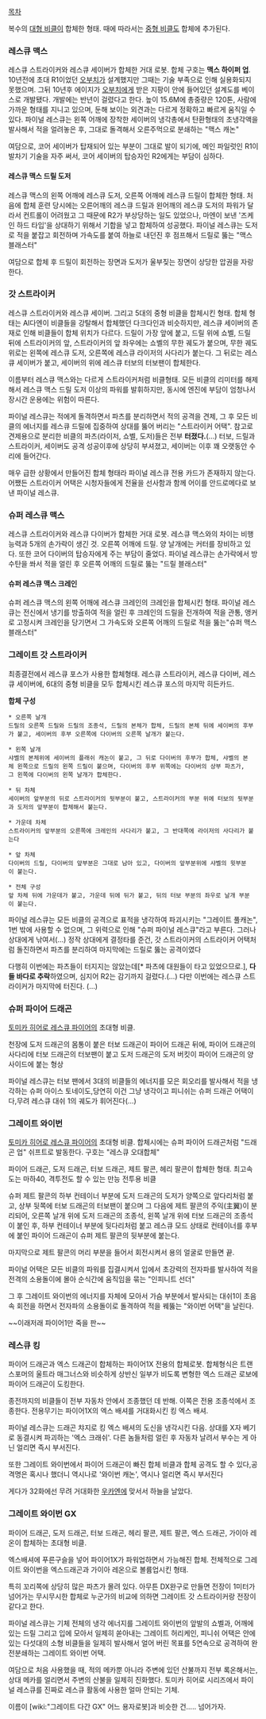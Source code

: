 [[목차]]

복수의 [[토미카 히어로 시리즈/레스큐 비클/대형 비클|대형 비클]]이 합체한 형태. 때에 따라서는 [[토미카 히어로 시리즈/레스큐 비클/중형 비클|중형 비클]]도 합체에 추가된다.

=== 레스큐 맥스 ===
레스큐 스트라이커와 레스큐 세이버가 합체한 거대 로봇. 합체 구호는 '''맥스 하이퍼 업'''. 10년전에 초대 R1이었던 [[오부치]]가 설계했지만 그때는 기술 부족으로 인해 실용화되지 못했으며. 그뒤 10년후 에이지가 [[오부치]]에게 받은 지팡이 안에 들어있던 설계도를 베이스로 개발됐다. 개발에는 반년이 걸렸다고 한다. 높이 15.6M에 총중량은 120톤, 사람에 가까운 형태를 지니고 있으며, 둔해 보이는 외견과는 다르게 정확하고 빠르게 움직일 수 있다. 파이널 레스큐는 왼쪽 어깨에 장착한 세이버의 냉각총에서 탄환형태의 초냉각액을 발사해서 적을 얼려놓은 후, 그대로 돌격해서 오른주먹으로 분쇄하는 "맥스 캐논"

여담으로, 코어 세이버가 탑재되어 있는 부분이 그대로 발이 되기에, 메인 파일럿인 R1이 발차기 기술을 자주 써서, 코어 세이버의 탑승자인 R2에게는 부담이 심하다.

==== 레스큐 맥스 드릴 도저 ====
레스큐 맥스의 왼쪽 어깨에 레스큐 도저, 오른쪽 어깨에 레스큐 드릴이 합체한 형태. 처음에 합체 훈련 당시에는 오른어깨의 레스큐 드릴과 왼어깨의 레스큐 도저의 파워가 달라서 컨트롤이 어려웠고 그 때문에 R2가 부상당하는 일도 있었으나, 마엔이 보낸 '즈케인 하드 타입'을 상대하기 위해서 기합을 넣고 합체하여 성공했다. 파이널 레스큐는 도저로 적을 붙잡고 회전하며 가속도를 붙여 하늘로 내던진 후 점프해서 드릴로 뚫는 "맥스 블래스터"

여담으로 합체 후 드릴이 회전하는 장면과 도저가 울부짖는 장면이 상당한 압권을 자랑한다.
=== 갓 스트라이커 ===
레스큐 스트라이커와 레스큐 세이버. 그리고 5대의 중형 비클을 합체시킨 형태. 합체 형태는 AI다엔이 비클들을 강탈해서 합체했던 다크다인과 비슷하지만, 레스큐 세이버의 존재로 인해 비클들이 합체 위치가 다르다. 드릴이 가장 앞에 붙고, 드릴 위에 쇼벨, 드릴 뒤에 스트라이커의 앞, 스트라이커의 앞 좌우에는 쇼벨의 무한 궤도가 붙으며, 무한 궤도 위로는 왼쪽에 레스큐 도저, 오른쪽에 레스큐 라이저의 사다리가 붙는다. 그 뒤로는 레스큐 세이버가 붙고, 세이버의 위에 레스큐 터보의 터보팬이 합체한다.

이름부터 레스큐 맥스와는 다르게 스트라이커처럼 비클형태. 모든 비클의 리미터를 해제해서 레스큐 맥스 드릴 도저 이상의 파워를 발휘하지만, 동시에 엔진에 부담이 엄청나서 장시간 운용에는 위험이 따른다. 

파이널 레스큐는 적에게 돌격하면서 파츠를 분리하면서 적의 공격을 견제, 그 후 모든 비클의 에너지를 레스큐 드릴에 집중하여 상대를 뚫어 버리는 "스트라이커 어택". 참고로 견제용으로 분리한 비클의 파츠(라이저, 쇼벨, 도저)들은 전부 '''터졌다.'''(…) 터보, 드릴과 스트라이커, 세이버도 공격 성공이후에 상당히 부셔졌고, 세이버는 이후 꽤 오랫동안 수리에 들어간다.

매우 급한 상황에서 만들어진 합체 형태라 파이널 레스큐 전용 카드가 존재하지 않는다. 어쨌든 스트라이커 어택은 시청자들에게 전율을 선사함과 함께 어이를 안드로메다로 보낸 파이널 레스큐.

=== 슈퍼 레스큐 맥스 ===
레스큐 스트라이커와 레스큐 다이버가 합체한 거대 로봇. 레스큐 맥스와의 차이는 비행능력과 5개의 손가락이 생긴 것. 오른쪽 어깨에 드릴. 양 날개에는 커터를 장비하고 있다. 또한 코어 다이버의 탑승자에게 주는 부담이 줄었다. 파이널 레스큐는 손가락에서 방수탄을 쏴서 적을 얼린 후 오른쪽 어깨의 드릴로 뚫는 "드릴 블래스터"

==== 슈퍼 레스큐 맥스 크레인 ====
슈퍼 레스큐 맥스의 왼쪽 어깨에 레스큐 크레인의 크레인을 합체시킨 형태. 파이널 레스큐는 전신에서 냉기를 방출하여 적을 얼린 후 크레인의 드릴을 전개하여 적을 관통, 앵커로 고정시켜 크레인을 당기면서 그 가속도와 오른쪽 어깨의 드릴로 적을 뚫는"슈퍼 맥스 블래스터"

=== 그레이트 갓 스트라이커 ===
최종결전에서 레스큐 포스가 사용한 합체형태. 레스큐 스트라이커, 레스큐 다이버, 레스큐 세이버에, 6대의 중형 비클을 모두 합체시킨 레스큐 포스의 마지막 히든카드.

'''합체 구성'''
 * 오른쪽 날개
 드릴의 오른쪽 드릴와 드릴의 조종석, 드릴의 본체가 합체, 드릴의 본체 뒤에 세이버의 후부가 붙고, 세이버의 후부 오른쪽에 다이버의 오른쪽 날개가 붙는다. 

 * 왼쪽 날개
 샤벨의 본체위에 세이버의 플래쉬 캐논이 붙고, 그 뒤로 다이버의 후부가 합체, 샤벨의 본체 왼쪽으로 드릴의 왼쪽 드릴이 붙으며, 다이버의 후부 위쪽에는 다이버의 상부 파츠가,그 왼쪽에 다이버의 왼쪽 날개가 합체한다. 

 * 뒤 차체
 세이버의 앞부분의 뒤로 스트라이커의 뒷부분이 붙고, 스트라이커의 부분 위에 터보의 뒷부분과 도저의 앞부분이 합체해서 붙는다.

 * 가운데 차체
 스트라이커의 앞부분의 오른쪽에 크레인의 사다리가 붙고, 그 반대쪽에 라이저의 사다리가 붙는다

 * 앞 차체 
 다이버의 드릴, 다이버의 앞부분은 그대로 남아 있고, 다이버의 앞부분위에 샤벨의 윗부분이 붙는다.

 * 전체 구성
 앞 차체 뒤에 가운데가 붙고, 가운데 뒤에 뒤가 붙고, 뒤의 터보 부분의 좌우로 날개 부분이 붙는다.

파이널 레스큐는 모든 비클의 공격으로 표적을 냉각하여 파괴시키는 "그레이트 풀캐논", 1번 밖에 사용할 수 없으며, 그 위력으로 인해 "슈퍼 파이널 레스큐"라고 부른다. 그러나 상대에게 낚여서(…) 정작 상대에게 결정타를 준건, 갓 스트라이커의 스트라이커 어택처럼 돌진하면서 파츠를 분리하여 마지막에는 드릴로 뚫는 공격이였다

다행히 이번에는 파츠들이 터지지는 않았는데[* 파츠에 대원들이 타고 있었으므로.], '''다들 바다로 추락'''하였으며, 심지어 R2는 감기까지 걸렸다.(…) 다만 이번에는 레스큐 스트라이커가 마지막에 터진다. (…)

=== 슈퍼 파이어 드래곤 ===
[[토미카 히어로 레스큐 파이어]]의 초대형 비클.

천장에 도저 드래곤의 몸통이 붙은 터보 드래곤이 파이어 드래곤 뒤에, 파이어 드래곤의 사다리에 터보 드래곤의 터보팬이 붙고 도저 드래곤의 도저 버킷이 파이어 드래곤의 양 사이드에 붙는 형상

파이널 레스큐는 터보 팬에서 3대의 비클들의 에너지를 모은 회오리를 발사해서 적을 냉각하는 슈퍼 아이스 토네이도,당연히 이건 그냥 냉각이고 피니쉬는 슈퍼 드래곤 어택이다,무려 레스큐 대쉬 1의 궤도가 휘어진다(…)

=== 그레이트 와이번 ===
[[토미카 히어로 레스큐 파이어]]의 초대형 비클. 합체시에는 슈퍼 파이어 드래곤처럼 "드래곤 업" 쉬프트로 발동한다. 구호는 "레스큐 오대합체"

파이어 드래곤, 도저 드래곤, 터보 드래곤, 제트 팔콘, 헤리 팔콘이 합체한 형태. 최고속도는 마하40, 격투전도 할 수 있는 만능 전투용 비클

슈퍼 제트 팔콘의 하부 컨테이너 부분에 도저 드래곤의 도저가 양쪽으로 앞다리처럼 붙고, 상부 뒷쪽에 터보 드래곤의 터보팬이 붙으며 그 다음에 제트 팔콘의 주익(主翼)이 분리되어, 오른쪽 날개 위에 도저 드래곤의 조종석, 왼쪽 날개 위에 터보 드래곤의 조종석이 붙인 후, 하부 컨테이너 부분에 뒷다리처럼 붙고 레스큐 모드 상태로 컨테이너를 후부에 붙인 파이어 드래곤이 슈퍼 제트 팔콘의 뒷부분에 붙는다.

마지막으로 제트 팔콘의 머리 부분을 들어서 회전시켜서 용의 얼굴로 만들면 끝.

파이널 어택은 모든 비클의 파워를 집결시켜서 입에서 초강력의 전자파를 발사하여 적을 전격의 소용돌이에 몰아 순식간에 움직임을 묶는 "인피니트 선더"

그 후 그레이트 와이번의 에너지를 자체에 모아서 가슴 부분에서 발사되는 대쉬1이 초음속 회전을 하면서 전자파의 소용돌이로 돌격하여 적을 꿰뚫는 "와이번 어택"을 날린다. 

~~이래저래 파이어1만 죽을 판~~

=== 레스큐 킹 ===
파이어 드래곤과 엑스 드래곤이 합체하는 파이어1X 전용의 합체로봇. 합체형식은 트랜스포머의 울트라 매그너스와 비슷하게 상반신 일부가 비도록 변형한 엑스 드래곤 로보에 파이어 드래곤이 도킹한다.

종전까지의 비클들이 전부 자동차 안에서 조종했던 데 반해. 이쪽은 전용 조종석에서 조종한다. 전용무기는 파이어1X의 엑스 배셔를 거대화시킨 킹 엑스 배셔.

파이널 레스큐는 드래곤 챠지로 킹 엑스 배셔의 도신을 냉각시킨 다음. 상대를 X자 베기로 동결시켜 파괴하는 '엑스 크래쉬'. 다른 놈들처럼 얼린 후 자동차 날려서 부수는 게 아닌 얼리면 즉시 부서진다.

또한 그레이트 와이번에서 파이어 드래곤이 빠진 합체 비클과 합체 공격도 할 수 있다,공격명은 혹시나 했더니 역시나로 '와이번 캐논', 역시나 얼리면 즉시 부서진다

게다가 32화에선 무려 거대화한 [[우카엔]]에 맞서서 하늘을 날았다.
=== 그레이트 와이번 GX ===
파이어 드래곤, 도저 드래곤, 터보 드래곤, 헤리 팔콘, 제트 팔콘, 엑스 드래곤, 가이아 레온이 합체하는 초대형 비클. 

엑스배셔에 푸른구슬을 넣어 파이어1X가 파워업하면서 가능해진 합체. 전체적으로 그레이트 와이번을 엑스드래곤과 가이아 레온으로 볼륨업시킨 형태.

특히 꼬리쪽에 상당히 많은 파츠가 몰려 있다. 아무튼 DX완구로 만들면 전장이 1미터가 넘어가는 무시무시한 합체로 누군가의 비교에 의하면 그레이트 갓 스트라이커랑 전장이 같다고 한다.

파이널 레스큐는 기체 전체의 냉각 에너지를 그레이트 와이번의 앞발의 쇼벨과, 어깨에 있는 드릴 그리고 입에 모아서 일제히 쏟아내는 그레이트 허리케인, 피니쉬 어택은 안에 있는 다섯대의 소형 비클들을 일제히 발사해서 얼어 버린 목표를 5연속으로 공격하여 완전분쇄하는 그레이트 와이번 어택.

여담으로 처음 사용했을 때, 적의 메카뿐 아니라 주변에 있던 산불까지 전부 록온해서는, 상대 메카를 얼리면서 주변의 산불을 일제히 진화했다. 토미카 히어로 시리즈에서 파이널 레스큐를 진짜로 레스큐 활동에 사용한 얼마 안되는 기체.

이름이 [wiki:"그레이트 다간 GX" 어느 용자로봇]과 비슷한 건..... 넘어가자.

